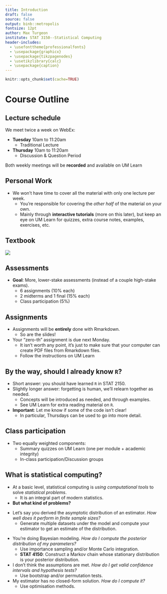 ```yaml
---
title: Introduction
draft: false
source: false
output: binb::metropolis
fontsize: 12pt
author: Max Turgeon
institute: STAT 3150--Statistical Computing
header-includes:
  - \usefonttheme{professionalfonts}
  - \usepackage{graphicx}
  - \usepackage{tikzpagenodes}
  - \usetikzlibrary{calc}
  - \usepackage{caption}
---
```


```r
knitr::opts_chunk$set(cache=TRUE)
```

# Course Outline

## Lecture schedule

We meet twice a week on WebEx:

  - **Tuesday** 10am to 11:20am
    + Traditional Lecture
  - **Thursday** 10am to 11:20am
    + Discussion & Question Period
    
Both weekly meetings will be **recorded** and available on UM Learn

## Personal Work

  - We won't have time to cover all the material with only one lecture per week.
    + You're responsible for covering the *other half* of the material on your own.
    + Mainly through **interactive tutorials** (more on this later), but keep an eye on UM Learn for quizzes, extra course notes, examples, exercises, etc.
    
## Textbook

![](../../static/images/Rizzo.png)

## Assessments

  - **Goal**: More, lower-stake assessments (instead of a couple high-stake exams).
    + 6 assignments (10% each)
    + 2 midterms and 1 final (15% each)
    + Class participation (5%)

## Assignments

  - Assignments will be **entirely** done with Rmarkdown.
    + So are the slides!
  - Your "zero-th" assignment is due next Monday.
    + It isn't worth any point, it's just to make sure that your computer can create PDF files from Rmarkdown files.
    + Follow the instructions on UM Learn
    
## By the way, should I already know `R`?

  - Short answer: you should have learned `R` in STAT 2150.
  - Slightly longer answer: forgetting is human, we'll relearn together as needed.
    + Concepts will be introduced as needed, and through examples.
    + See UM Learn for extra reading material on `R`.
  - **Important**: Let me know if some of the code isn't clear!
    + In particular, Thursdays can be used to go into more detail.

## Class participation

  - Two equally weighted components: 
    + Summary quizzes on UM Learn (one per module + academic integrity)
    + In-class participation/Discussion groups
  

## What is statistical computing? {.allowframebreaks}

  - At a basic level, statistical computing is *using computational tools* to solve *statistical problems*.
    + It is an integral part of modern statistics.
  - **But what kind of problems?**

\vspace{1cm}
  
  - Let's say you derived the asymptotic distribution of an estimator. *How well does it perform in finite sample sizes?*
    + Generate multiple datasets under the model and compute your estimator to get an estimate of the distribution.
    
\vspace{1in}
    
  - You're doing Bayesian modeling. *How do I compute the posterior distribution of my parameters?*
    + Use importance sampling and/or Monte Carlo integration.
    + **STAT 4150**: Construct a Markov chain whose stationary distribution is your posterior distribution.
  - I don't think the assumptions are met. *How do I get valid confidence intervals and hypothesis tests?*
    + Use bootstrap and/or permutation tests.
  - My estimator has no closed-form solution. *How do I compute it?*
    + Use optimisation methods.

